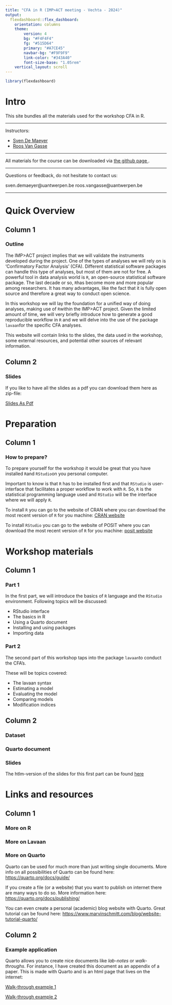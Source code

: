 ```yaml
---
title: "CFA in R (IMP>ACT meeting - Vechta - 2024)"
output: 
  flexdashboard::flex_dashboard:
    orientation: columns
    theme: 
        version: 4
        bg: "#F4F4F4"
        fg: "#515D64"
        primary: "#A7CE45"
        navbar-bg: "#F9F9F9"
        link-color: "#343A40"
        font-size-base: "1.05rem"
    vertical_layout: scroll
---
```



```r
library(flexdashboard)
```


# Intro {.sidebar}

This site bundles all the materials used for the workshop [CFA in R]{style="color: ##343A40"}. 

---

Instructors: 


 - <a href="https://sdemaeyer.quarto.pub/" target="blank">Sven De Maeyer</a> 
 - <a href="https://www.uantwerpen.be/nl/personeel/tine-vandaal/" target="blank">Roos Van Gasse</a>
 
---

All materials for the course can be downloaded via <a href="https://github.com/Sdemaeyer2/R_workshop_ICO2024" target="_blank">the github page </a>. 

---

Questions or feedback, do not hesitate to contact us:

sven.demaeyer@uantwerpen.be
roos.vangasse@uantwerpen.be


---

# Quick Overview

## Column 1

### Outline

The IMP>ACT project implies that we will validate the instruments developed during the project. One of the types of analyses we will rely on is 'Confirmatory Factor Analysis' (CFA). Different statistical software packages can handle this type of analyses, but most of them are not for free. A powerful tool in data analysis world is `R`, an open-source statistical software package. The last decade or so, `R`has become more and more popular among researchers. It has many advantages, like the fact that it is fully open source and therefore a great way to conduct open science.

In this workshop we will lay the foundation for a unified way of doing analyses, making use of `R`within the IMP>ACT project. Given the limited amount of time, we will very briefly introduce how to generate a good reproducible workflow in `R` and we will delve into the use of the package `lavaan`for the specific CFA analyses. 

This website will contain links to the slides, the data used in the workshop, some external resources, and potential other sources of relevant information. 


## Column 2

### Slides

If you like to have all the slides as a pdf you can download them here as zip-file: 

<a href="Presentations/All_Slides_As_pdf.zip" target="blank">Slides As Pdf</a>

# Preparation

## Column 1

### How to prepare?

To prepare yourself for the workshop it would be great that you have installed `R`and `RStudio`on you personal computer. 

Important to know is that `R` has to be installed first and that `RStudio` is user-interface that facilitates a proper workflow to work with `R`. So, `R` is the statistical programming language used and `RStudio` will be the interface where we will apply `R`. 

To install `R` you can go to the website of CRAN where you can download the most recent version of `R` for you machine: <a href="https://cran.r-project.org/" target="blank">CRAN website</a>

To install `RStudio` you can go to the website of POSIT where you can download the most recent version of `R` for you machine: <a href="https://posit.co/download/rstudio-desktop/" target="blank">posit website</a>

# Workshop materials

## Column 1

### Part 1

In the first part, we will introduce the basics of `R` language and the `RStudio` environment. 
Following topics will be discussed:

- RStudio interface 
- The basics in R 
- Using a Quarto document
- Installing and using packages
- Importing data 

### Part 2

The second part of this workshop taps into the package `lavaan`to conduct the CFA's.

These will be topics covered:

- The lavaan syntax 
- Estimating a model 
- Evaluating the model
- Comparing models
- Modification indices

## Column 2

### Dataset

### Quarto document

### Slides

The htlm-version of the slides for this first part can be found <a href="Presentations/Part1/Slides_part1.html" target="blank">here</a>


# Links and resources 

## Column 1

### More on R

### More on Lavaan

### More on Quarto

Quarto can be used for much more than just writing single documents. More info on all possibilities of Quarto can be found here:
<https://quarto.org/docs/guide/>

If you create a file (or a website) that you want to publish on internet there are many ways to do so. More information here:
<https://quarto.org/docs/publishing/>

You can even create a personal (academic) blog website with Quarto. Great tutorial can be found here:
<https://www.marvinschmitt.com/blog/website-tutorial-quarto/>

## Column 2

### Example application

Quarto allows you to create nice documents like *lab-notes* or *walk-throughs*. For instance, I have created this document as an appendix of a paper. This is made with Quarto and is an html page that lives on the internet:

<a href="https://majestic-pixie-28398c.netlify.app/" target="blank"> Walk-through example 1 </a>

<a href="https://gifted-nightingale-d45b7e.netlify.app/#content" target="blank"> Walk-through example 2 </a>
